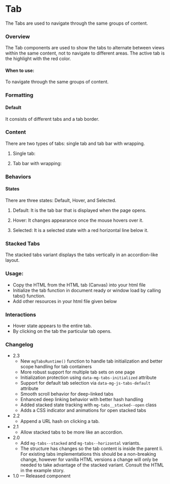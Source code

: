 
<Meta of={TabStories} />

# Tab

The Tabs are used to navigate through the same groups of content.

### Overview

The Tab components are used to show the tabs to alternate between views within the same content, not to navigate to different areas. The active tab is the highlight with the red color.

#### When to use:

To navigate through the same groups of content.

### Formatting

#### Default

It consists of different tabs and a tab border.

### Content

There are two types of tabs: single tab and tab bar with wrapping.

1. Single tab:

2. Tab bar with wrapping:

### Behaviors

#### States

There are three states: Default, Hover, and Selected.

1. Default: It is the tab bar that is displayed when the page opens.

2. Hover: It changes appearance once the mouse hovers over it.

3. Selected: It is a selected state with a red horizontal line below it.

<Canvas>
  <Story of={TabStories.Tabs} />
</Canvas>

### Stacked Tabs

The stacked tabs variant displays the tabs vertically in an accordion-like layout.

### Usage:

* Copy the HTML from the HTML tab (Canvas) into your html file
* Initialize the tab function in document ready or window load by calling tabs() function.
* Add other resources in your html file given below

### Interactions

* Hover state appears to the entire tab.
* By clicking on the tab the particular tab opens.

### Changelog

- 2.3
  - New `mgTabsRuntime()` function to handle tab initialization and better scope handling for tab containers
  - More robust support for multiple tab sets on one page
  - Initialization protection using `data-mg-tabs-initialized` attribute
  - Support for default tab selection via `data-mg-js-tabs-default` attribute
  - Smooth scroll behavior for deep-linked tabs
  - Enhanced deep linking behavior with better hash handling
  - Added stacked state tracking with `mg-tabs__stacked--open` class
  - Adds a CSS indicator and animations for open stacked tabs
- 2.2
  - Append a URL hash on clicking a tab.
- 2.1
  - Allow stacked tabs to be more like an accordion.
- 2.0
  - Add `mg-tabs--stacked` and `mg-tabs--horizontal` variants.
  - The structure has changes so the tab content is inside the parent li. For existing tabs implementations this should be a non-breaking change, however for vanilla HTML versions a change will only be needed to take advantage of the stacked variant. Consult the HTML in the example story.
- 1.0 — Released component
